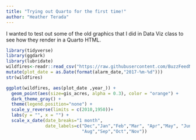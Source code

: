 ```yaml
---
title: "Trying out Quarto for the first time!"
author: "Heather Terada"
---
```


I wanted to test out some of the old graphics that I did in Data Viz class to see how they render in a Quarto HTML.

```r
library(tidyverse)
library(ggdark)
library(lubridate)
wildfires<-readr::read_csv("https://raw.githubusercontent.com/BuzzFeedNews/2018-07-wildfire-trends/master/data/calfire_frap.csv") %>%
mutate(plot_date = as.Date(format(alarm_date,"2017-%m-%d")))
str(wildfires)

ggplot(wildfires, aes(plot_date ,year_)) +
  geom_point(aes(size=gis_acres, alpha = 0.3), color = "orange") +
  dark_theme_gray() +
  theme(legend.position="none") +
  scale_y_reverse(limits = c(2010,1950))+
  labs(y = "", x = "") +
  scale_x_date(date_breaks="1 month", 
               date_labels=c("Dec","Jan","Feb","Mar", "Apr","May", "Jun","Jul",
                             "Aug","Sep","Oct","Nov"))
```
